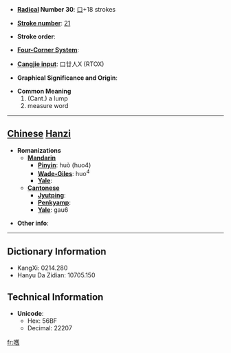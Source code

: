 * '''[[Wiktionary:Chinese radical index| Radical]] Number 30''': [[Wiktionary:Chinese radical index 口|口]]+18 strokes

* '''[[Wiktionary:Chinese total strokes index|Stroke number]]''': [[Wiktionary:Chinese total strokes index 21|21]]

* '''Stroke order''': 

* '''[[Wiktionary:Chinese four corner index|Four-Corner System]]''': 

* '''[[Wiktionary:Chinese Cangjie index|Cangjie input]]''': 口廿人X (RTOX)

* '''Graphical Significance and Origin''': 

* '''Common Meaning'''
*#(Cant.) a lump
*# measure word


----

== [[Chinese]] [[Hanzi]] ==

* '''Romanizations'''
** '''[[Mandarin]]'''
*** '''[[Pinyin]]''': huò (huo4)
*** '''[[Wade-Giles]]''': huo<sup>4</sup>
*** '''[[Yale]]''': 
** '''[[Cantonese]]'''
*** '''[[Jyutping]]''':
*** '''[[Penkyamp]]''': 
*** '''[[Yale]]''': gau6

* '''Other info''': 

----

== Dictionary Information ==

* KangXi: 0214.280
* Hanyu Da Zidian: 10705.150

== Technical Information ==

* '''Unicode''':
** Hex: 56BF
** Decimal: 22207

[[fr:嚿]]